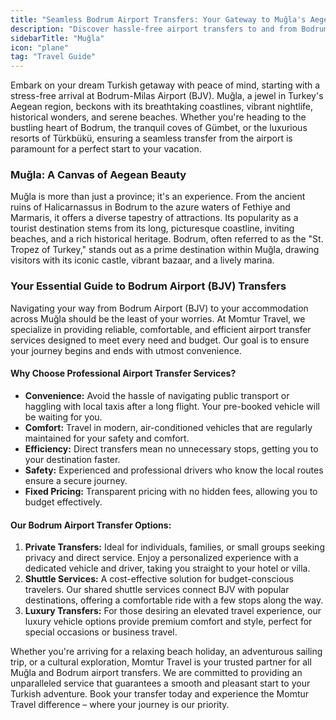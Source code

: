 ```yaml
---
title: "Seamless Bodrum Airport Transfers: Your Gateway to Muğla's Aegean Charms"
description: "Discover hassle-free airport transfers to and from Bodrum (BJV) Airport. Momtur Travel ensures a smooth journey to your delightful destinations across Muğla's stunning coastline."
sidebarTitle: "Muğla"
icon: "plane"
tag: "Travel Guide"
---
```


Embark on your dream Turkish getaway with peace of mind, starting with a stress-free arrival at Bodrum-Milas Airport (BJV). Muğla, a jewel in Turkey's Aegean region, beckons with its breathtaking coastlines, vibrant nightlife, historical wonders, and serene beaches. Whether you're heading to the bustling heart of Bodrum, the tranquil coves of Gümbet, or the luxurious resorts of Türkbükü, ensuring a seamless transfer from the airport is paramount for a perfect start to your vacation.

### Muğla: A Canvas of Aegean Beauty

Muğla is more than just a province; it's an experience. From the ancient ruins of Halicarnassus in Bodrum to the azure waters of Fethiye and Marmaris, it offers a diverse tapestry of attractions. Its popularity as a tourist destination stems from its long, picturesque coastline, inviting beaches, and a rich historical heritage. Bodrum, often referred to as the "St. Tropez of Turkey," stands out as a prime destination within Muğla, drawing visitors with its iconic castle, vibrant bazaar, and a lively marina.

### Your Essential Guide to Bodrum Airport (BJV) Transfers

Navigating your way from Bodrum Airport (BJV) to your accommodation across Muğla should be the least of your worries. At Momtur Travel, we specialize in providing reliable, comfortable, and efficient airport transfer services designed to meet every need and budget. Our goal is to ensure your journey begins and ends with utmost convenience.

#### Why Choose Professional Airport Transfer Services?

*   **Convenience:** Avoid the hassle of navigating public transport or haggling with local taxis after a long flight. Your pre-booked vehicle will be waiting for you.
*   **Comfort:** Travel in modern, air-conditioned vehicles that are regularly maintained for your safety and comfort.
*   **Efficiency:** Direct transfers mean no unnecessary stops, getting you to your destination faster.
*   **Safety:** Experienced and professional drivers who know the local routes ensure a secure journey.
*   **Fixed Pricing:** Transparent pricing with no hidden fees, allowing you to budget effectively.

#### Our Bodrum Airport Transfer Options:

1.  **Private Transfers:** Ideal for individuals, families, or small groups seeking privacy and direct service. Enjoy a personalized experience with a dedicated vehicle and driver, taking you straight to your hotel or villa.
2.  **Shuttle Services:** A cost-effective solution for budget-conscious travelers. Our shared shuttle services connect BJV with popular destinations, offering a comfortable ride with a few stops along the way.
3.  **Luxury Transfers:** For those desiring an elevated travel experience, our luxury vehicle options provide premium comfort and style, perfect for special occasions or business travel.

Whether you're arriving for a relaxing beach holiday, an adventurous sailing trip, or a cultural exploration, Momtur Travel is your trusted partner for all Muğla and Bodrum airport transfers. We are committed to providing an unparalleled service that guarantees a smooth and pleasant start to your Turkish adventure. Book your transfer today and experience the Momtur Travel difference – where your journey is our priority.

